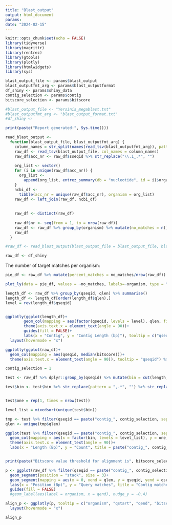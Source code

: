 ---
title: "Blast_output"
output: html_document
params:
date: "2024-02-15"
---

```{r setup, include=FALSE}
knitr::opts_chunk$set(echo = FALSE)
library(tidyverse)
library(magrittr)
library(rentrez)
library(gtools)
library(plotly)
library(htmlwidgets)
library(sys)
```

```{r}
blast_output_file <- params$blast_output
blast_outputfmt_arg <- params$blast_outputformat
df_shiny <- params$shiny_data
contig_selection <- params$contig
bitscore_selection <- params$bitscore

#blast_output_file <- "Yersinia_megablast.txt"
#blast_outputfmt_arg <- "blast_output_format.txt"
#df_shiny <- 
```

```{r}
print(paste("Report generated:", Sys.time()))
```


```{r}
read_blast_output <-
  function(blast_output_file, blast_outputfmt_arg) {
    column_names = str_split(names(read_tsv(blast_outputfmt_arg)), pattern = " ")[[1]][-1]
    raw_df <- read_tsv(blast_output_file, col_names = column_names)
    raw_df$acc_nr <- raw_df$sseqid %>% str_replace("\\.1_.*", "")
    
    org_list <- vector()
    for (i in unique(raw_df$acc_nr)) {
      org_list <-
        append(org_list, entrez_summary(db = "nucleotide", id = i)$organism)
    }
    ncbi_df <-
      tibble(acc_nr = unique(raw_df$acc_nr), organism = org_list)
    raw_df <- left_join(raw_df, ncbi_df)
    
    
    raw_df <- distinct(raw_df)
    
    raw_df$nr <- seq(from = 1, to = nrow(raw_df))
    raw_df <- raw_df %>% group_by(organism) %>% mutate(no_matches = n())
    raw_df
  }

#raw_df <- read_blast_output(blast_output_file = blast_output_file, blast_outputfmt_arg = blast_outputfmt_arg)

raw_df <- df_shiny
```

The number of target matches per organism:

```{r}
pie_df <- raw_df %>% mutate(percent_matches = no_matches/nrow(raw_df))

plot_ly(data = pie_df, values = ~no_matches, labels=~organism, type = "pie")
```



```{r}
length_df <- raw_df %>% group_by(qseqid, qlen) %>% summarise()
length_df <- length_df[order(length_df$qlen),]
level = rev(length_df$qseqid)


ggplotly(ggplot(length_df)+
        geom_col(mapping = aes(factor(qseqid, levels = level), qlen, fill = qseqid))+
        theme(axis.text.x = element_text(angle = 90))+
        guides(fill = FALSE)+
        labs(x = "Contig", y = "Contig Length (bp)"), tooltip = c("qseqid", "qlen")) %>%
  layout(hovermode = "x")
```
```{r}
ggplotly(ggplot(raw_df)+
  geom_col(mapping = aes(qseqid, median(bitscore)))+
  theme(axis.text.x = element_text(angle = 90)), tooltip = "qseqid") %>% layout(hovermode = "x") 
```

```{r}
contig_selection = 1

test <- raw_df %>% dplyr::group_by(qseqid) %>% mutate(bin = cut(length, breaks = seq(from = 0, to = max(raw_df$length)+1000, by = 500))) 

test$bin <- test$bin %>% str_replace(pattern = ",.*", "") %>% str_replace(pattern = "\\(", "") %>% as.integer() %>% paste(., .+500, sep = "-")


test$one = rep(1, times = nrow(test))

level_list = mixedsort(unique(test$bin))

tmp <- test %>% filter(qseqid == paste("contig_", contig_selection, sep =""))
qlen <- unique(tmp$qlen)

ggplot(test %>% filter(qseqid == paste("contig_", contig_selection, sep ="")))+
  geom_col(mapping = aes(x = factor(bin, levels = level_list), y = one, fill = pident))+
  theme(axis.text.x = element_text(angle = 90))+
  labs(x = "Length (Bp)", y = "Count", title = paste("contig_", contig_selection, "length ", "=", qlen, "Bp", sep =""))



```


```{r}
print(paste("Bitscore value threshold for alignment is", bitscore_selection))
```


```{r}
p <- ggplot(raw_df %>% filter(qseqid == paste("contig_", contig_selection, sep ="") & bitscore > bitscore_selection), aes(x = qstart, xend= qend, y = as.character(nr), yend= as.character(nr), text = organism, color = bitscore))+
  geom_segment(position = "stack", size = 3)+
  geom_segment(mapping = aes(x = 0, xend = qlen, y = qseqid, yend = qseqid), size = 3, color = "red")+
  labs(x = "Position (Bp)", y = "Query matches", title = "Contig matches in database")+
  guides(fill = FALSE)
  #geom_label(aes(label = organism, x = qend), nudge_y = -0.4)

align_p <- ggplotly(p, tooltip = c("organism", "qstart", "qend", "bitscore")) %>%
  layout(hovermode = "x")

align_p



```

